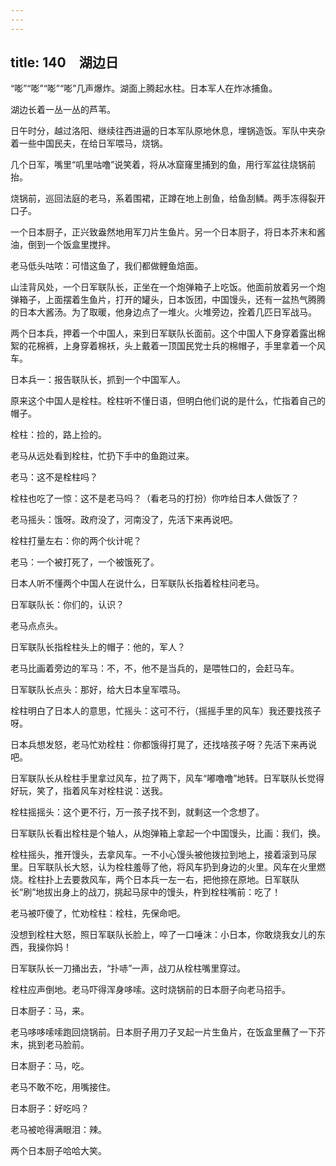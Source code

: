 ```yaml
---
---
---
```

title: 140　湖边日
---




“嘭”“嘭”“嘭”“嘭”几声爆炸。湖面上腾起水柱。日本军人在炸冰捕鱼。

湖边长着一丛一丛的芦苇。

日午时分，越过洛阳、继续往西进逼的日本军队原地休息，埋锅造饭。军队中夹杂着一些中国民夫，在给日军喂马，烧锅。

几个日军，嘴里“叽里咕噜”说笑着，将从冰窟窿里捕到的鱼，用行军盆往烧锅前抬。

烧锅前，巡回法庭的老马，系着围裙，正蹲在地上剖鱼，给鱼刮鳞。两手冻得裂开口子。

一个日本厨子，正兴致盎然地用军刀片生鱼片。另一个日本厨子，将日本芥末和酱油，倒到一个饭盒里搅拌。

老马低头咕哝：可惜这鱼了，我们都做鲤鱼焙面。

山洼背风处，一个日军联队长，正坐在一个炮弹箱子上吃饭。他面前放着另一个炮弹箱子，上面摆着生鱼片，打开的罐头，日本饭团，中国馒头，还有一盆热气腾腾的日本大酱汤。为了取暖，他身边点了一堆火。火堆旁边，拴着几匹日军战马。

两个日本兵，押着一个中国人，来到日军联队长面前。这个中国人下身穿着露出棉絮的花棉裤，上身穿着棉袄，头上戴着一顶国民党士兵的棉帽子，手里拿着一个风车。

日本兵一：报告联队长，抓到一个中国军人。

原来这个中国人是栓柱。栓柱听不懂日语，但明白他们说的是什么，忙指着自己的帽子。

栓柱：捡的，路上捡的。

老马从远处看到栓柱，忙扔下手中的鱼跑过来。

老马：这不是栓柱吗？

栓柱也吃了一惊：这不是老马吗？（看老马的打扮）你咋给日本人做饭了？

老马摇头：饿呀。政府没了，河南没了，先活下来再说吧。

栓柱打量左右：你的两个伙计呢？

老马：一个被打死了，一个被饿死了。

日本人听不懂两个中国人在说什么，日军联队长指着栓柱问老马。

日军联队长：你们的，认识？

老马点点头。

日军联队长指栓柱头上的帽子：他的，军人？

老马比画着旁边的军马：不，不，他不是当兵的，是喂牲口的，会赶马车。

日军联队长点头：那好，给大日本皇军喂马。

栓柱明白了日本人的意思，忙摇头：这可不行，（摇摇手里的风车）我还要找孩子呀。

日本兵想发怒，老马忙劝栓柱：你都饿得打晃了，还找啥孩子呀？先活下来再说吧。

日军联队长从栓柱手里拿过风车，拉了两下，风车“嘟噜噜”地转。日军联队长觉得好玩，笑了，指着风车对栓柱说：送我。

栓柱摇摇头：这个更不行，万一孩子找不到，就剩这一个念想了。

日军联队长看出栓柱是个轴人，从炮弹箱上拿起一个中国馒头，比画：我们，换。

栓柱摇头，推开馒头，去拿风车。一不小心馒头被他拨拉到地上，接着滚到马尿里。日军联队长大怒，认为栓柱羞辱了他，将风车扔到身边的火里。风车在火里燃烧。栓柱扑上去要救风车，两个日本兵一左一右，把他捺在原地。日军联队长“刷”地拔出身上的战刀，挑起马尿中的馒头，杵到栓柱嘴前：吃了！

老马被吓傻了，忙劝栓柱：栓柱，先保命吧。

没想到栓柱大怒，照日军联队长脸上，啐了一口唾沫：小日本，你敢烧我女儿的东西，我操你妈！

日军联队长一刀捅出去，“扑哧”一声，战刀从栓柱嘴里穿过。

栓柱应声倒地。老马吓得浑身哆嗦。这时烧锅前的日本厨子向老马招手。

日本厨子：马，来。

老马哆哆嗦嗦跑回烧锅前。日本厨子用刀子叉起一片生鱼片，在饭盒里蘸了一下芥末，挑到老马脸前。

日本厨子：马，吃。

老马不敢不吃，用嘴接住。

日本厨子：好吃吗？

老马被呛得满眼泪：辣。

两个日本厨子哈哈大笑。